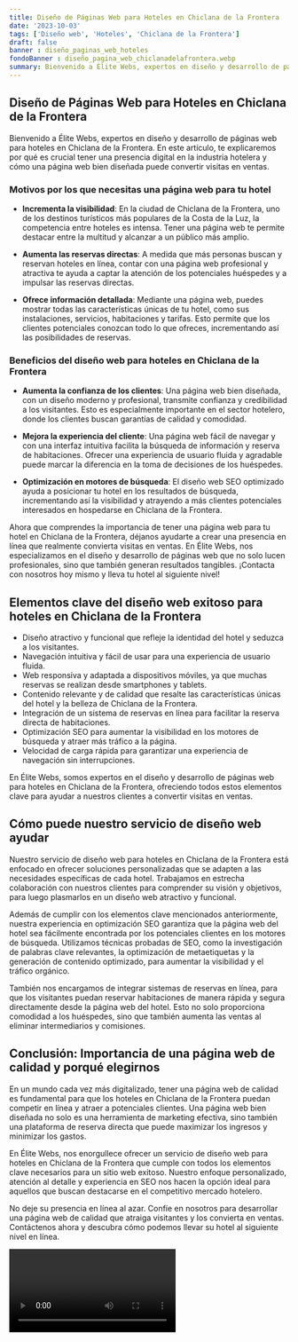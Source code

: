 ```yaml
---
title: Diseño de Páginas Web para Hoteles en Chiclana de la Frontera
date: '2023-10-03'
tags: ['Diseño web', 'Hoteles', 'Chiclana de la Frontera']
draft: false
banner : diseño_paginas_web_hoteles
fondoBanner : diseño_pagina_web_chiclanadelafrontera.webp
summary: Bienvenido a Élite Webs, expertos en diseño y desarrollo de páginas web para hoteles en Chiclana de la Frontera. En este artículo, te explicaremos por qué es crucial tener una presencia digital en la industria hotelera y cómo una página web bien diseñada puede convertir visitas en ventas.
---
```


## Diseño de Páginas Web para Hoteles en Chiclana de la Frontera

Bienvenido a Élite Webs, expertos en diseño y desarrollo de páginas web para hoteles en Chiclana de la Frontera. En este artículo, te explicaremos por qué es crucial tener una presencia digital en la industria hotelera y cómo una página web bien diseñada puede convertir visitas en ventas.

### Motivos por los que necesitas una página web para tu hotel

- **Incrementa la visibilidad**: En la ciudad de Chiclana de la Frontera, uno de los destinos turísticos más populares de la Costa de la Luz, la competencia entre hoteles es intensa. Tener una página web te permite destacar entre la multitud y alcanzar a un público más amplio.

- **Aumenta las reservas directas**: A medida que más personas buscan y reservan hoteles en línea, contar con una página web profesional y atractiva te ayuda a captar la atención de los potenciales huéspedes y a impulsar las reservas directas.

- **Ofrece información detallada**: Mediante una página web, puedes mostrar todas las características únicas de tu hotel, como sus instalaciones, servicios, habitaciones y tarifas. Esto permite que los clientes potenciales conozcan todo lo que ofreces, incrementando así las posibilidades de reservas.

### Beneficios del diseño web para hoteles en Chiclana de la Frontera

- **Aumenta la confianza de los clientes**: Una página web bien diseñada, con un diseño moderno y profesional, transmite confianza y credibilidad a los visitantes. Esto es especialmente importante en el sector hotelero, donde los clientes buscan garantías de calidad y comodidad.

- **Mejora la experiencia del cliente**: Una página web fácil de navegar y con una interfaz intuitiva facilita la búsqueda de información y reserva de habitaciones. Ofrecer una experiencia de usuario fluida y agradable puede marcar la diferencia en la toma de decisiones de los huéspedes.

- **Optimización en motores de búsqueda**: El diseño web SEO optimizado ayuda a posicionar tu hotel en los resultados de búsqueda, incrementando así la visibilidad y atrayendo a más clientes potenciales interesados en hospedarse en Chiclana de la Frontera.

Ahora que comprendes la importancia de tener una página web para tu hotel en Chiclana de la Frontera, déjanos ayudarte a crear una presencia en línea que realmente convierta visitas en ventas. En Élite Webs, nos especializamos en el diseño y desarrollo de páginas web que no solo lucen profesionales, sino que también generan resultados tangibles. ¡Contacta con nosotros hoy mismo y lleva tu hotel al siguiente nivel!

<GifSeo />

<Cta />

## Elementos clave del diseño web exitoso para hoteles en Chiclana de la Frontera

- Diseño atractivo y funcional que refleje la identidad del hotel y seduzca a los visitantes.
- Navegación intuitiva y fácil de usar para una experiencia de usuario fluida.
- Web responsiva y adaptada a dispositivos móviles, ya que muchas reservas se realizan desde smartphones y tablets.
- Contenido relevante y de calidad que resalte las características únicas del hotel y la belleza de Chiclana de la Frontera.
- Integración de un sistema de reservas en línea para facilitar la reserva directa de habitaciones.
- Optimización SEO para aumentar la visibilidad en los motores de búsqueda y atraer más tráfico a la página.
- Velocidad de carga rápida para garantizar una experiencia de navegación sin interrupciones.

En Élite Webs, somos expertos en el diseño y desarrollo de páginas web para hoteles en Chiclana de la Frontera, ofreciendo todos estos elementos clave para ayudar a nuestros clientes a convertir visitas en ventas.

## Cómo puede nuestro servicio de diseño web ayudar

Nuestro servicio de diseño web para hoteles en Chiclana de la Frontera está enfocado en ofrecer soluciones personalizadas que se adapten a las necesidades específicas de cada hotel. Trabajamos en estrecha colaboración con nuestros clientes para comprender su visión y objetivos, para luego plasmarlos en un diseño web atractivo y funcional.

Además de cumplir con los elementos clave mencionados anteriormente, nuestra experiencia en optimización SEO garantiza que la página web del hotel sea fácilmente encontrada por los potenciales clientes en los motores de búsqueda. Utilizamos técnicas probadas de SEO, como la investigación de palabras clave relevantes, la optimización de metaetiquetas y la generación de contenido optimizado, para aumentar la visibilidad y el tráfico orgánico.

También nos encargamos de integrar sistemas de reservas en línea, para que los visitantes puedan reservar habitaciones de manera rápida y segura directamente desde la página web del hotel. Esto no solo proporciona comodidad a los huéspedes, sino que también aumenta las ventas al eliminar intermediarios y comisiones.

## Conclusión: Importancia de una página web de calidad y porqué elegirnos

En un mundo cada vez más digitalizado, tener una página web de calidad es fundamental para que los hoteles en Chiclana de la Frontera puedan competir en línea y atraer a potenciales clientes. Una página web bien diseñada no solo es una herramienta de marketing efectiva, sino también una plataforma de reserva directa que puede maximizar los ingresos y minimizar los gastos.

En Élite Webs, nos enorgullece ofrecer un servicio de diseño web para hoteles en Chiclana de la Frontera que cumple con todos los elementos clave necesarios para un sitio web exitoso. Nuestro enfoque personalizado, atención al detalle y experiencia en SEO nos hacen la opción ideal para aquellos que buscan destacarse en el competitivo mercado hotelero.

No deje su presencia en línea al azar. Confíe en nosotros para desarrollar una página web de calidad que atraiga visitantes y los convierta en ventas. Contáctenos ahora y descubra cómo podemos llevar su hotel al siguiente nivel en línea.

<Video />

<CtaBot job='Hoteles' city='Chiclana de la Frontera'/>

<Gmaps query='Chiclana de la Frontera+españa+maps' />